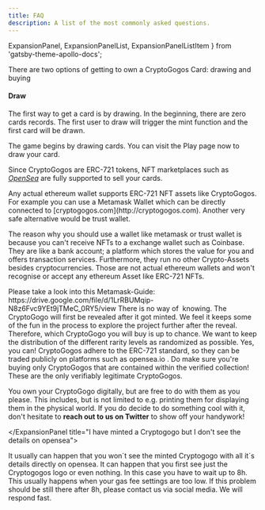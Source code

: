 ```yaml
---
title: FAQ
description: A list of the most commonly asked questions.
---
```


  ExpansionPanel,
  ExpansionPanelList,
  ExpansionPanelListItem
} from 'gatsby-theme-apollo-docs';

<ExpansionPanel title="How to get Crypto Gogos Cards?">

There are two options of getting to own a CryptoGogos Card: drawing and buying

#### **Draw**

The first way to get a card is by drawing. In the beginning, there are zero cards records. The first user to draw will trigger the mint function and the first card will be drawn.

The game begins by drawing cards. You can visit the Play page now to draw your card.

Since CryptoGogos are ERC-721 tokens, NFT marketplaces such as *[OpenSea](https://opensea.io/collection/)* are fully supported to sell your cards.

</ExpansionPanel>
<ExpansionPanel title="Does my Wallet support NFT assets?">
Any actual ethereum wallet supports ERC-721 NFT assets like CryptoGogos. For example you can use a Metamask Wallet which can be directly connected to [cryptogogos.com](http://cryptogogos.com). Another very safe alternative would be trust wallet.

The reason why you should use a wallet like metamask or trust wallet is because you can't receive NFTs to a exchange wallet such as Coinbase. They are like a bank account; a platform which stores the value for you and offers transaction services. Furthermore, they run no other Crypto-Assets besides cryptocurrencies. Those are not actual ethereum wallets and won't recognise or accept any ethereum Asset like ERC-721 NFTs.

</ExpansionPanel>
<ExpansionPanel title="How do I use Metamask?">
Please take a look into this Metamask-Guide: https://drive.google.com/file/d/1LrRBUMqip-N8z6Fvc9YEt9jTMeC_0RY5/view
</ExpansionPanel>

<ExpansionPanel title="How do I know which CryptoGogo I am buying?">
    There is no way of  knowing. The CryptoGogo will first be revealed after it got minted. We feel it keeps some of the fun in the process to explore the project further after the reveal. Therefore, which CryptoGogo you will buy is up to chance. We want to keep the distribution of the different rarity levels as randomized as possible.
</ExpansionPanel>

<ExpansionPanel title="Can I trade my CryptoGogos after the sale?">
    Yes, you can! CryptoGogos adhere to the ERC-721 standard, so they can be traded publicly on platforms such as opensea.io . Do make sure you're buying only CryptoGogos that are contained within the verified collection! These are the only verifiably legitimate CryptoGogos.
</ExpansionPanel>

<ExpansionPanel title="What am I licensed to do with my CryptoGogos?">

You own your CryptoGogo digitally, but are free to do with them as you please. This includes, but is not limited to e.g. printing them for displaying them in the physical world. If you do decide to do something cool with it, don't hesitate to **reach out to us on Twitter** to show off your handywork!

</ExpansionPanel title="I have minted a Cryptogogo but I don't see the details on opensea">

It usually can happen that you won´t see the minted Cryptogogo with all it´s details directly on opensea. It can happen that you first see just the Cryptogogos logo or even nothing. In this case you have to wait up to 8h. This usually happens when your gas fee settings are too low. If this problem should be still there after 8h, please contact us via social media. We will respond fast.
